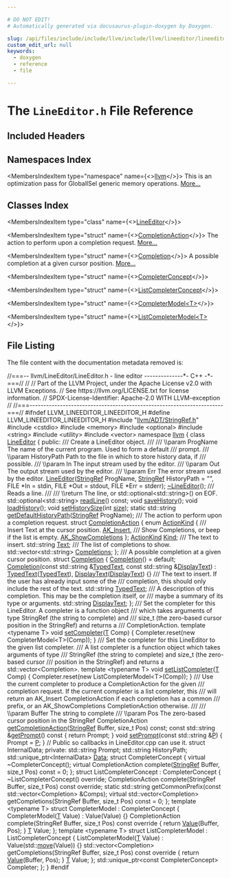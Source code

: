 ```yaml
---

# DO NOT EDIT!
# Automatically generated via docusaurus-plugin-doxygen by Doxygen.

slug: /api/files/include/include/llvm/include/llvm/lineeditor/lineeditor-h
custom_edit_url: null
keywords:
  - doxygen
  - reference
  - file

---
```





# The `LineEditor.h` File Reference

<DoxygenPage pluginConfig={pluginConfig}>



## Included Headers

<IncludesList>
<IncludesListItem
  filePath="llvm/ADT/StringRef.h"
  permalink="/docs/api/files/include/include/llvm/include/llvm/adt/stringref-h"
  isLocal="true" />
<IncludesListItem
  filePath="cstdio"
  permalink=""
  isLocal="false" />
<IncludesListItem
  filePath="memory"
  permalink=""
  isLocal="false" />
<IncludesListItem
  filePath="optional"
  permalink=""
  isLocal="false" />
<IncludesListItem
  filePath="string"
  permalink=""
  isLocal="false" />
<IncludesListItem
  filePath="utility"
  permalink=""
  isLocal="false" />
<IncludesListItem
  filePath="vector"
  permalink=""
  isLocal="false" />
</IncludesList>

## Namespaces Index

<MembersIndex>

<MembersIndexItem
  type="namespace"
  name={<><a href="/docs/api/namespaces/llvm">llvm</a></>}>
This is an optimization pass for GlobalISel generic memory operations. <a href="/docs/api/namespaces/llvm/#details">More...</a>
</MembersIndexItem>

</MembersIndex>

## Classes Index

<MembersIndex>

<MembersIndexItem
  type="class"
  name={<><a href="/docs/api/classes/llvm/lineeditor">LineEditor</a></>}>
</MembersIndexItem>

<MembersIndexItem
  type="struct"
  name={<><a href="/docs/api/structs/llvm/lineeditor/completionaction">CompletionAction</a></>}>
The action to perform upon a completion request. <a href="/docs/api/structs/llvm/lineeditor/completionaction/#details">More...</a>
</MembersIndexItem>

<MembersIndexItem
  type="struct"
  name={<><a href="/docs/api/structs/llvm/lineeditor/completion">Completion</a></>}>
A possible completion at a given cursor position. <a href="/docs/api/structs/llvm/lineeditor/completion/#details">More...</a>
</MembersIndexItem>

<MembersIndexItem
  type="struct"
  name={<><a href="/docs/api/structs/llvm/lineeditor/completerconcept">CompleterConcept</a></>}>
</MembersIndexItem>

<MembersIndexItem
  type="struct"
  name={<><a href="/docs/api/structs/llvm/lineeditor/listcompleterconcept">ListCompleterConcept</a></>}>
</MembersIndexItem>

<MembersIndexItem
  type="struct"
  name={<><a href="/docs/api/structs/llvm/lineeditor/completermodel">CompleterModel&lt;T&gt;</a></>}>
</MembersIndexItem>

<MembersIndexItem
  type="struct"
  name={<><a href="/docs/api/structs/llvm/lineeditor/listcompletermodel">ListCompleterModel&lt;T&gt;</a></>}>
</MembersIndexItem>

</MembersIndex>


## File Listing

The file content with the documentation metadata removed is:

<ProgramListing>

<Link id="l00001" /><CodeLine lineNumber="1"><span class="doxyHighlightComment">//===-- llvm/LineEditor/LineEditor.h - line editor --------------&#42;- C++ -&#42;-===//</span></CodeLine>
<Link id="l00002" /><CodeLine lineNumber="2"><span class="doxyHighlightComment">//</span></CodeLine>
<Link id="l00003" /><CodeLine lineNumber="3"><span class="doxyHighlightComment">// Part of the LLVM Project, under the Apache License v2.0 with LLVM Exceptions.</span></CodeLine>
<Link id="l00004" /><CodeLine lineNumber="4"><span class="doxyHighlightComment">// See https://llvm.org/LICENSE.txt for license information.</span></CodeLine>
<Link id="l00005" /><CodeLine lineNumber="5"><span class="doxyHighlightComment">// SPDX-License-Identifier: Apache-2.0 WITH LLVM-exception</span></CodeLine>
<Link id="l00006" /><CodeLine lineNumber="6"><span class="doxyHighlightComment">//</span></CodeLine>
<Link id="l00007" /><CodeLine lineNumber="7"><span class="doxyHighlightComment">//===----------------------------------------------------------------------===//</span></CodeLine>
<Link id="l00008" /><CodeLine lineNumber="8"></CodeLine>
<Link id="l00009" /><CodeLine lineNumber="9"><span class="doxyHighlightPreprocessor">#ifndef LLVM&#95;LINEEDITOR&#95;LINEEDITOR&#95;H</span></CodeLine>
<Link id="l00010" /><CodeLine lineNumber="10"><span class="doxyHighlightPreprocessor">#define LLVM&#95;LINEEDITOR&#95;LINEEDITOR&#95;H</span></CodeLine>
<Link id="l00011" /><CodeLine lineNumber="11"></CodeLine>
<Link id="l00012" /><CodeLine lineNumber="12"><span class="doxyHighlightPreprocessor">#include &quot;<a href="/docs/api/files/include/include/llvm/include/llvm/adt/stringref-h">llvm/ADT/StringRef.h</a>&quot;</span></CodeLine>
<Link id="l00013" /><CodeLine lineNumber="13"><span class="doxyHighlightPreprocessor">#include &lt;cstdio&gt;</span></CodeLine>
<Link id="l00014" /><CodeLine lineNumber="14"><span class="doxyHighlightPreprocessor">#include &lt;memory&gt;</span></CodeLine>
<Link id="l00015" /><CodeLine lineNumber="15"><span class="doxyHighlightPreprocessor">#include &lt;optional&gt;</span></CodeLine>
<Link id="l00016" /><CodeLine lineNumber="16"><span class="doxyHighlightPreprocessor">#include &lt;string&gt;</span></CodeLine>
<Link id="l00017" /><CodeLine lineNumber="17"><span class="doxyHighlightPreprocessor">#include &lt;utility&gt;</span></CodeLine>
<Link id="l00018" /><CodeLine lineNumber="18"><span class="doxyHighlightPreprocessor">#include &lt;vector&gt;</span></CodeLine>
<Link id="l00019" /><CodeLine lineNumber="19"></CodeLine>
<Link id="l00020" /><CodeLine lineNumber="20"><span class="doxyHighlightKeyword">namespace </span><span class="doxyHighlight"><a href="/docs/api/namespaces/llvm">llvm</a> &#123;</span></CodeLine>
<Link id="l00021" /><CodeLine lineNumber="21"></CodeLine>
<Link id="l00022" /><CodeLine lineNumber="22" lineLink="/docs/api/classes/llvm/lineeditor"><span class="doxyHighlightKeyword">class </span><span class="doxyHighlight"><a href="/docs/api/classes/llvm/lineeditor/#a850c7f0652c0d7273484a266093805dd">LineEditor</a> &#123;</span></CodeLine>
<Link id="l00023" /><CodeLine lineNumber="23"><span class="doxyHighlightKeyword">public</span><span class="doxyHighlight">:</span></CodeLine>
<Link id="l00024" /><CodeLine lineNumber="24"><span class="doxyHighlightComment">  /// Create a LineEditor object.</span></CodeLine>
<Link id="l00025" /><CodeLine lineNumber="25"><span class="doxyHighlightComment">  ///</span></CodeLine>
<Link id="l00026" /><CodeLine lineNumber="26"><span class="doxyHighlightComment">  /// \\param ProgName The name of the current program. Used to form a default</span></CodeLine>
<Link id="l00027" /><CodeLine lineNumber="27"><span class="doxyHighlightComment">  /// prompt.</span></CodeLine>
<Link id="l00028" /><CodeLine lineNumber="28"><span class="doxyHighlightComment">  /// \\param HistoryPath Path to the file in which to store history data, if</span></CodeLine>
<Link id="l00029" /><CodeLine lineNumber="29"><span class="doxyHighlightComment">  /// possible.</span></CodeLine>
<Link id="l00030" /><CodeLine lineNumber="30"><span class="doxyHighlightComment">  /// \\param In The input stream used by the editor.</span></CodeLine>
<Link id="l00031" /><CodeLine lineNumber="31"><span class="doxyHighlightComment">  /// \\param Out The output stream used by the editor.</span></CodeLine>
<Link id="l00032" /><CodeLine lineNumber="32"><span class="doxyHighlightComment">  /// \\param Err The error stream used by the editor.</span></CodeLine>
<Link id="l00033" /><CodeLine lineNumber="33"><span class="doxyHighlight">  <a href="/docs/api/classes/llvm/lineeditor/#a850c7f0652c0d7273484a266093805dd">LineEditor</a>(<a href="/docs/api/classes/llvm/stringref">StringRef</a> ProgName, <a href="/docs/api/classes/llvm/stringref">StringRef</a> HistoryPath = </span><span class="doxyHighlightStringLiteral">&quot;&quot;</span><span class="doxyHighlight">, FILE &#42;In = stdin,</span></CodeLine>
<Link id="l00034" /><CodeLine lineNumber="34"><span class="doxyHighlight">             FILE &#42;Out = stdout, FILE &#42;Err = stderr);</span></CodeLine>
<Link id="l00035" /><CodeLine lineNumber="35"><span class="doxyHighlight">  <a href="/docs/api/classes/llvm/lineeditor/#af1ec5b901f227b48659f9b2360092b27">~LineEditor</a>();</span></CodeLine>
<Link id="l00036" /><CodeLine lineNumber="36"></CodeLine>
<Link id="l00037" /><CodeLine lineNumber="37"><span class="doxyHighlightComment">  /// Reads a line.</span></CodeLine>
<Link id="l00038" /><CodeLine lineNumber="38"><span class="doxyHighlightComment">  ///</span></CodeLine>
<Link id="l00039" /><CodeLine lineNumber="39"><span class="doxyHighlightComment">  /// \\return The line, or std::optional&lt;std::string&gt;() on EOF.</span></CodeLine>
<Link id="l00040" /><CodeLine lineNumber="40"><span class="doxyHighlight">  std::optional&lt;std::string&gt; <a href="/docs/api/classes/llvm/lineeditor/#ac1b66a9787d9b423292d75fb5eedf082">readLine</a>() </span><span class="doxyHighlightKeyword">const</span><span class="doxyHighlight">;</span></CodeLine>
<Link id="l00041" /><CodeLine lineNumber="41"></CodeLine>
<Link id="l00042" /><CodeLine lineNumber="42"><span class="doxyHighlight">  </span><span class="doxyHighlightKeywordType">void</span><span class="doxyHighlight"> <a href="/docs/api/classes/llvm/lineeditor/#ac2b493477c839b5c9bac51b09db7610a">saveHistory</a>();</span></CodeLine>
<Link id="l00043" /><CodeLine lineNumber="43"><span class="doxyHighlight">  </span><span class="doxyHighlightKeywordType">void</span><span class="doxyHighlight"> <a href="/docs/api/classes/llvm/lineeditor/#a638fd1b86995827b00f34fe47e4f385a">loadHistory</a>();</span></CodeLine>
<Link id="l00044" /><CodeLine lineNumber="44"><span class="doxyHighlight">  </span><span class="doxyHighlightKeywordType">void</span><span class="doxyHighlight"> <a href="/docs/api/classes/llvm/lineeditor/#a001e6b9ba0f38e37645ab73117658e4d">setHistorySize</a>(</span><span class="doxyHighlightKeywordType">int</span><span class="doxyHighlight"> <a href="/docs/api/namespaces/llvm/#a10f3d955592ae2bc745f57e5b48ae115">size</a>);</span></CodeLine>
<Link id="l00045" /><CodeLine lineNumber="45"></CodeLine>
<Link id="l00046" /><CodeLine lineNumber="46"><span class="doxyHighlight">  </span><span class="doxyHighlightKeyword">static</span><span class="doxyHighlight"> std::string <a href="/docs/api/classes/llvm/lineeditor/#a6cf24dc9e2a09abc839f199155753e53">getDefaultHistoryPath</a>(<a href="/docs/api/classes/llvm/stringref">StringRef</a> ProgName);</span></CodeLine>
<Link id="l00047" /><CodeLine lineNumber="47"></CodeLine>
<Link id="l00048" /><CodeLine lineNumber="48"><span class="doxyHighlightComment">  /// The action to perform upon a completion request.</span></CodeLine>
<Link id="l00049" /><CodeLine lineNumber="49" lineLink="/docs/api/structs/llvm/lineeditor/completionaction"><span class="doxyHighlight">  </span><span class="doxyHighlightKeyword">struct </span><span class="doxyHighlight"><a href="/docs/api/structs/llvm/lineeditor/completionaction">CompletionAction</a> &#123;</span></CodeLine>
<Link id="l00050" /><CodeLine lineNumber="50" lineLink="/docs/api/structs/llvm/lineeditor/completionaction/#ac232b5a8e51db460ca00d6122f0db70e"><span class="doxyHighlight">    </span><span class="doxyHighlightKeyword">enum</span><span class="doxyHighlight"> <a href="/docs/api/structs/llvm/lineeditor/completionaction/#ac232b5a8e51db460ca00d6122f0db70e">ActionKind</a> &#123;</span></CodeLine>
<Link id="l00051" /><CodeLine lineNumber="51"><span class="doxyHighlightComment">      /// Insert Text at the cursor position.</span></CodeLine>
<Link id="l00052" /><CodeLine lineNumber="52" lineLink="/docs/api/structs/llvm/lineeditor/completionaction/#ac232b5a8e51db460ca00d6122f0db70ea71f426eb85c217d0b6213c099ac405ae"><span class="doxyHighlight">      <a href="/docs/api/structs/llvm/lineeditor/completionaction/#ac232b5a8e51db460ca00d6122f0db70ea71f426eb85c217d0b6213c099ac405ae">AK&#95;Insert</a>,</span></CodeLine>
<Link id="l00053" /><CodeLine lineNumber="53"><span class="doxyHighlightComment">      /// Show Completions, or beep if the list is empty.</span></CodeLine>
<Link id="l00054" /><CodeLine lineNumber="54" lineLink="/docs/api/structs/llvm/lineeditor/completionaction/#ac232b5a8e51db460ca00d6122f0db70ea44496236f3d5e0a77dc12f50d7d2d6cc"><span class="doxyHighlight">      <a href="/docs/api/structs/llvm/lineeditor/completionaction/#ac232b5a8e51db460ca00d6122f0db70ea44496236f3d5e0a77dc12f50d7d2d6cc">AK&#95;ShowCompletions</a></span></CodeLine>
<Link id="l00055" /><CodeLine lineNumber="55"><span class="doxyHighlight">    &#125;;</span></CodeLine>
<Link id="l00056" /><CodeLine lineNumber="56"></CodeLine>
<Link id="l00057" /><CodeLine lineNumber="57" lineLink="/docs/api/structs/llvm/lineeditor/completionaction/#a5d8e514dd4b30f8f3d0a59b0f8b989b5"><span class="doxyHighlight">    <a href="/docs/api/structs/llvm/lineeditor/completionaction/#ac232b5a8e51db460ca00d6122f0db70e">ActionKind</a> <a href="/docs/api/structs/llvm/lineeditor/completionaction/#a5d8e514dd4b30f8f3d0a59b0f8b989b5">Kind</a>;</span></CodeLine>
<Link id="l00058" /><CodeLine lineNumber="58"></CodeLine>
<Link id="l00059" /><CodeLine lineNumber="59"><span class="doxyHighlightComment">    /// The text to insert.</span></CodeLine>
<Link id="l00060" /><CodeLine lineNumber="60" lineLink="/docs/api/structs/llvm/lineeditor/completionaction/#a146daa7ce4b2082c567ed6f4e75c32ac"><span class="doxyHighlight">    std::string <a href="/docs/api/structs/llvm/lineeditor/completionaction/#a146daa7ce4b2082c567ed6f4e75c32ac">Text</a>;</span></CodeLine>
<Link id="l00061" /><CodeLine lineNumber="61"></CodeLine>
<Link id="l00062" /><CodeLine lineNumber="62"><span class="doxyHighlightComment">    /// The list of completions to show.</span></CodeLine>
<Link id="l00063" /><CodeLine lineNumber="63" lineLink="/docs/api/structs/llvm/lineeditor/completionaction/#a5632d03f14b73ad8110f8f573c302846"><span class="doxyHighlight">    std::vector&lt;std::string&gt; <a href="/docs/api/structs/llvm/lineeditor/completionaction/#a5632d03f14b73ad8110f8f573c302846">Completions</a>;</span></CodeLine>
<Link id="l00064" /><CodeLine lineNumber="64"><span class="doxyHighlight">  &#125;;</span></CodeLine>
<Link id="l00065" /><CodeLine lineNumber="65"></CodeLine>
<Link id="l00066" /><CodeLine lineNumber="66"><span class="doxyHighlightComment">  /// A possible completion at a given cursor position.</span></CodeLine>
<Link id="l00067" /><CodeLine lineNumber="67" lineLink="/docs/api/structs/llvm/lineeditor/completion"><span class="doxyHighlight">  </span><span class="doxyHighlightKeyword">struct </span><span class="doxyHighlight"><a href="/docs/api/structs/llvm/lineeditor/completion/#afe213a90edae8e628a81f6004eea9d01">Completion</a> &#123;</span></CodeLine>
<Link id="l00068" /><CodeLine lineNumber="68" lineLink="/docs/api/structs/llvm/lineeditor/completion/#afe213a90edae8e628a81f6004eea9d01"><span class="doxyHighlight">    <a href="/docs/api/structs/llvm/lineeditor/completion/#afe213a90edae8e628a81f6004eea9d01">Completion</a>() = </span><span class="doxyHighlightKeywordFlow">default</span><span class="doxyHighlight">;</span></CodeLine>
<Link id="l00069" /><CodeLine lineNumber="69" lineLink="/docs/api/structs/llvm/lineeditor/completion/#a7d59bd4c3e0ff888941568ef59ebc157"><span class="doxyHighlight">    <a href="/docs/api/structs/llvm/lineeditor/completion/#a7d59bd4c3e0ff888941568ef59ebc157">Completion</a>(</span><span class="doxyHighlightKeyword">const</span><span class="doxyHighlight"> std::string &amp;<a href="/docs/api/structs/llvm/lineeditor/completion/#a3c239d3902f72d63849233982175381b">TypedText</a>, </span><span class="doxyHighlightKeyword">const</span><span class="doxyHighlight"> std::string &amp;<a href="/docs/api/structs/llvm/lineeditor/completion/#a1bf47a02f06e5046c1061e4ada6ba0c4">DisplayText</a>)</span></CodeLine>
<Link id="l00070" /><CodeLine lineNumber="70"><span class="doxyHighlight">        : <a href="/docs/api/structs/llvm/lineeditor/completion/#a3c239d3902f72d63849233982175381b">TypedText</a>(<a href="/docs/api/structs/llvm/lineeditor/completion/#a3c239d3902f72d63849233982175381b">TypedText</a>), <a href="/docs/api/structs/llvm/lineeditor/completion/#a1bf47a02f06e5046c1061e4ada6ba0c4">DisplayText</a>(<a href="/docs/api/structs/llvm/lineeditor/completion/#a1bf47a02f06e5046c1061e4ada6ba0c4">DisplayText</a>) &#123;&#125;</span></CodeLine>
<Link id="l00071" /><CodeLine lineNumber="71"></CodeLine>
<Link id="l00072" /><CodeLine lineNumber="72"><span class="doxyHighlightComment">    /// The text to insert. If the user has already input some of the</span></CodeLine>
<Link id="l00073" /><CodeLine lineNumber="73"><span class="doxyHighlightComment">    /// completion, this should only include the rest of the text.</span></CodeLine>
<Link id="l00074" /><CodeLine lineNumber="74" lineLink="/docs/api/structs/llvm/lineeditor/completion/#a3c239d3902f72d63849233982175381b"><span class="doxyHighlight">    std::string <a href="/docs/api/structs/llvm/lineeditor/completion/#a3c239d3902f72d63849233982175381b">TypedText</a>;</span></CodeLine>
<Link id="l00075" /><CodeLine lineNumber="75"></CodeLine>
<Link id="l00076" /><CodeLine lineNumber="76"><span class="doxyHighlightComment">    /// A description of this completion. This may be the completion itself, or</span></CodeLine>
<Link id="l00077" /><CodeLine lineNumber="77"><span class="doxyHighlightComment">    /// maybe a summary of its type or arguments.</span></CodeLine>
<Link id="l00078" /><CodeLine lineNumber="78" lineLink="/docs/api/structs/llvm/lineeditor/completion/#a1bf47a02f06e5046c1061e4ada6ba0c4"><span class="doxyHighlight">    std::string <a href="/docs/api/structs/llvm/lineeditor/completion/#a1bf47a02f06e5046c1061e4ada6ba0c4">DisplayText</a>;</span></CodeLine>
<Link id="l00079" /><CodeLine lineNumber="79"><span class="doxyHighlight">  &#125;;</span></CodeLine>
<Link id="l00080" /><CodeLine lineNumber="80"></CodeLine>
<Link id="l00081" /><CodeLine lineNumber="81"><span class="doxyHighlightComment">  /// Set the completer for this LineEditor. A completer is a function object</span></CodeLine>
<Link id="l00082" /><CodeLine lineNumber="82"><span class="doxyHighlightComment">  /// which takes arguments of type StringRef (the string to complete) and</span></CodeLine>
<Link id="l00083" /><CodeLine lineNumber="83"><span class="doxyHighlightComment">  /// size&#95;t (the zero-based cursor position in the StringRef) and returns a</span></CodeLine>
<Link id="l00084" /><CodeLine lineNumber="84"><span class="doxyHighlightComment">  /// CompletionAction.</span></CodeLine>
<Link id="l00085" /><CodeLine lineNumber="85" lineLink="/docs/api/classes/llvm/lineeditor/#ac206d08836b1ecbc66b9bef758bbd5d3"><span class="doxyHighlight">  </span><span class="doxyHighlightKeyword">template</span><span class="doxyHighlight"> &lt;</span><span class="doxyHighlightKeyword">typename</span><span class="doxyHighlight"> T&gt; </span><span class="doxyHighlightKeywordType">void</span><span class="doxyHighlight"> <a href="/docs/api/classes/llvm/lineeditor/#ac206d08836b1ecbc66b9bef758bbd5d3">setCompleter</a>(<a href="/docs/api/files/lib/lib/target/lib/target/mips/mips16isellowering-cpp/#a0acb682b8260ab1c60b918599864e2e5">T</a> Comp) &#123;</span></CodeLine>
<Link id="l00086" /><CodeLine lineNumber="86"><span class="doxyHighlight">    Completer.reset(</span><span class="doxyHighlightKeyword">new</span><span class="doxyHighlight"> CompleterModel&lt;T&gt;(Comp));</span></CodeLine>
<Link id="l00087" /><CodeLine lineNumber="87"><span class="doxyHighlight">  &#125;</span></CodeLine>
<Link id="l00088" /><CodeLine lineNumber="88"></CodeLine>
<Link id="l00089" /><CodeLine lineNumber="89"><span class="doxyHighlightComment">  /// Set the completer for this LineEditor to the given list completer.</span></CodeLine>
<Link id="l00090" /><CodeLine lineNumber="90"><span class="doxyHighlightComment">  /// A list completer is a function object which takes arguments of type</span></CodeLine>
<Link id="l00091" /><CodeLine lineNumber="91"><span class="doxyHighlightComment">  /// StringRef (the string to complete) and size&#95;t (the zero-based cursor</span></CodeLine>
<Link id="l00092" /><CodeLine lineNumber="92"><span class="doxyHighlightComment">  /// position in the StringRef) and returns a std::vector&lt;Completion&gt;.</span></CodeLine>
<Link id="l00093" /><CodeLine lineNumber="93" lineLink="/docs/api/classes/llvm/lineeditor/#af10d0940b86e6d4650dfe2c55c65f4bf"><span class="doxyHighlight">  </span><span class="doxyHighlightKeyword">template</span><span class="doxyHighlight"> &lt;</span><span class="doxyHighlightKeyword">typename</span><span class="doxyHighlight"> T&gt; </span><span class="doxyHighlightKeywordType">void</span><span class="doxyHighlight"> <a href="/docs/api/classes/llvm/lineeditor/#af10d0940b86e6d4650dfe2c55c65f4bf">setListCompleter</a>(<a href="/docs/api/files/lib/lib/target/lib/target/mips/mips16isellowering-cpp/#a0acb682b8260ab1c60b918599864e2e5">T</a> Comp) &#123;</span></CodeLine>
<Link id="l00094" /><CodeLine lineNumber="94"><span class="doxyHighlight">    Completer.reset(</span><span class="doxyHighlightKeyword">new</span><span class="doxyHighlight"> ListCompleterModel&lt;T&gt;(Comp));</span></CodeLine>
<Link id="l00095" /><CodeLine lineNumber="95"><span class="doxyHighlight">  &#125;</span></CodeLine>
<Link id="l00096" /><CodeLine lineNumber="96"></CodeLine>
<Link id="l00097" /><CodeLine lineNumber="97"><span class="doxyHighlightComment">  /// Use the current completer to produce a CompletionAction for the given</span></CodeLine>
<Link id="l00098" /><CodeLine lineNumber="98"><span class="doxyHighlightComment">  /// completion request. If the current completer is a list completer, this</span></CodeLine>
<Link id="l00099" /><CodeLine lineNumber="99"><span class="doxyHighlightComment">  /// will return an AK&#95;Insert CompletionAction if each completion has a common</span></CodeLine>
<Link id="l00100" /><CodeLine lineNumber="100"><span class="doxyHighlightComment">  /// prefix, or an AK&#95;ShowCompletions CompletionAction otherwise.</span></CodeLine>
<Link id="l00101" /><CodeLine lineNumber="101"><span class="doxyHighlightComment">  ///</span></CodeLine>
<Link id="l00102" /><CodeLine lineNumber="102"><span class="doxyHighlightComment">  /// \\param Buffer The string to complete</span></CodeLine>
<Link id="l00103" /><CodeLine lineNumber="103"><span class="doxyHighlightComment">  /// \\param Pos The zero-based cursor position in the StringRef</span></CodeLine>
<Link id="l00104" /><CodeLine lineNumber="104"><span class="doxyHighlight">  CompletionAction <a href="/docs/api/classes/llvm/lineeditor/#a2c9715831437239c8b4aebeb3772ba7b">getCompletionAction</a>(<a href="/docs/api/classes/llvm/stringref">StringRef</a> Buffer, </span><span class="doxyHighlightKeywordType">size&#95;t</span><span class="doxyHighlight"> Pos) </span><span class="doxyHighlightKeyword">const</span><span class="doxyHighlight">;</span></CodeLine>
<Link id="l00105" /><CodeLine lineNumber="105"></CodeLine>
<Link id="l00106" /><CodeLine lineNumber="106" lineLink="/docs/api/classes/llvm/lineeditor/#aed1afe007404f4f8a7a5d2ee4c907862"><span class="doxyHighlight">  </span><span class="doxyHighlightKeyword">const</span><span class="doxyHighlight"> std::string &amp;<a href="/docs/api/classes/llvm/lineeditor/#aed1afe007404f4f8a7a5d2ee4c907862">getPrompt</a>()</span><span class="doxyHighlightKeyword"> const </span><span class="doxyHighlight">&#123; </span><span class="doxyHighlightKeywordFlow">return</span><span class="doxyHighlight"> Prompt; &#125;</span></CodeLine>
<Link id="l00107" /><CodeLine lineNumber="107" lineLink="/docs/api/classes/llvm/lineeditor/#a20f2e551d8bd00097a3a69837a6a9c86"><span class="doxyHighlight">  </span><span class="doxyHighlightKeywordType">void</span><span class="doxyHighlight"> <a href="/docs/api/classes/llvm/lineeditor/#a20f2e551d8bd00097a3a69837a6a9c86">setPrompt</a>(</span><span class="doxyHighlightKeyword">const</span><span class="doxyHighlight"> std::string &amp;<a href="/docs/api/files/lib/lib/option/option-cpp/#a04665169063c8ca1f2ea96c27fc7c2b2">P</a>) &#123; Prompt = <a href="/docs/api/files/lib/lib/option/option-cpp/#a04665169063c8ca1f2ea96c27fc7c2b2">P</a>; &#125;</span></CodeLine>
<Link id="l00108" /><CodeLine lineNumber="108"></CodeLine>
<Link id="l00109" /><CodeLine lineNumber="109"><span class="doxyHighlight">  </span><span class="doxyHighlightComment">// Public so callbacks in LineEditor.cpp can use it.</span></CodeLine>
<Link id="l00110" /><CodeLine lineNumber="110"><span class="doxyHighlight">  </span><span class="doxyHighlightKeyword">struct </span><span class="doxyHighlight">InternalData;</span></CodeLine>
<Link id="l00111" /><CodeLine lineNumber="111"></CodeLine>
<Link id="l00112" /><CodeLine lineNumber="112"><span class="doxyHighlightKeyword">private</span><span class="doxyHighlight">:</span></CodeLine>
<Link id="l00113" /><CodeLine lineNumber="113"><span class="doxyHighlight">  std::string Prompt;</span></CodeLine>
<Link id="l00114" /><CodeLine lineNumber="114"><span class="doxyHighlight">  std::string HistoryPath;</span></CodeLine>
<Link id="l00115" /><CodeLine lineNumber="115"><span class="doxyHighlight">  std::unique&#95;ptr&lt;InternalData&gt; <a href="/docs/api/namespaces/llvm/#aa20539e89704d20b98b97e9c3feac934">Data</a>;</span></CodeLine>
<Link id="l00116" /><CodeLine lineNumber="116"></CodeLine>
<Link id="l00117" /><CodeLine lineNumber="117"><span class="doxyHighlight">  </span><span class="doxyHighlightKeyword">struct </span><span class="doxyHighlight">CompleterConcept &#123;</span></CodeLine>
<Link id="l00118" /><CodeLine lineNumber="118"><span class="doxyHighlight">    </span><span class="doxyHighlightKeyword">virtual</span><span class="doxyHighlight"> ~CompleterConcept();</span></CodeLine>
<Link id="l00119" /><CodeLine lineNumber="119"><span class="doxyHighlight">    </span><span class="doxyHighlightKeyword">virtual</span><span class="doxyHighlight"> CompletionAction complete(<a href="/docs/api/classes/llvm/stringref">StringRef</a> Buffer, </span><span class="doxyHighlightKeywordType">size&#95;t</span><span class="doxyHighlight"> Pos) </span><span class="doxyHighlightKeyword">const</span><span class="doxyHighlight"> = 0;</span></CodeLine>
<Link id="l00120" /><CodeLine lineNumber="120"><span class="doxyHighlight">  &#125;;</span></CodeLine>
<Link id="l00121" /><CodeLine lineNumber="121"></CodeLine>
<Link id="l00122" /><CodeLine lineNumber="122"><span class="doxyHighlight">  </span><span class="doxyHighlightKeyword">struct </span><span class="doxyHighlight">ListCompleterConcept : CompleterConcept &#123;</span></CodeLine>
<Link id="l00123" /><CodeLine lineNumber="123"><span class="doxyHighlight">    ~ListCompleterConcept() </span><span class="doxyHighlightKeyword">override</span><span class="doxyHighlight">;</span></CodeLine>
<Link id="l00124" /><CodeLine lineNumber="124"><span class="doxyHighlight">    CompletionAction complete(StringRef Buffer, </span><span class="doxyHighlightKeywordType">size&#95;t</span><span class="doxyHighlight"> Pos) </span><span class="doxyHighlightKeyword">const override</span><span class="doxyHighlight">;</span></CodeLine>
<Link id="l00125" /><CodeLine lineNumber="125"><span class="doxyHighlight">    </span><span class="doxyHighlightKeyword">static</span><span class="doxyHighlight"> std::string getCommonPrefix(</span><span class="doxyHighlightKeyword">const</span><span class="doxyHighlight"> std::vector&lt;Completion&gt; &amp;Comps);</span></CodeLine>
<Link id="l00126" /><CodeLine lineNumber="126"><span class="doxyHighlight">    </span><span class="doxyHighlightKeyword">virtual</span><span class="doxyHighlight"> std::vector&lt;Completion&gt; getCompletions(StringRef Buffer,</span></CodeLine>
<Link id="l00127" /><CodeLine lineNumber="127"><span class="doxyHighlight">                                                   </span><span class="doxyHighlightKeywordType">size&#95;t</span><span class="doxyHighlight"> Pos) </span><span class="doxyHighlightKeyword">const</span><span class="doxyHighlight"> = 0;</span></CodeLine>
<Link id="l00128" /><CodeLine lineNumber="128"><span class="doxyHighlight">  &#125;;</span></CodeLine>
<Link id="l00129" /><CodeLine lineNumber="129"></CodeLine>
<Link id="l00130" /><CodeLine lineNumber="130"><span class="doxyHighlight">  </span><span class="doxyHighlightKeyword">template</span><span class="doxyHighlight"> &lt;</span><span class="doxyHighlightKeyword">typename</span><span class="doxyHighlight"> T&gt;</span></CodeLine>
<Link id="l00131" /><CodeLine lineNumber="131"><span class="doxyHighlight">  </span><span class="doxyHighlightKeyword">struct </span><span class="doxyHighlight">CompleterModel : CompleterConcept &#123;</span></CodeLine>
<Link id="l00132" /><CodeLine lineNumber="132"><span class="doxyHighlight">    CompleterModel(<a href="/docs/api/files/lib/lib/target/lib/target/mips/mips16isellowering-cpp/#a0acb682b8260ab1c60b918599864e2e5">T</a> Value) : Value(Value) &#123;&#125;</span></CodeLine>
<Link id="l00133" /><CodeLine lineNumber="133"><span class="doxyHighlight">    CompletionAction complete(StringRef Buffer, </span><span class="doxyHighlightKeywordType">size&#95;t</span><span class="doxyHighlight"> Pos)</span><span class="doxyHighlightKeyword"> const override </span><span class="doxyHighlight">&#123;</span></CodeLine>
<Link id="l00134" /><CodeLine lineNumber="134"><span class="doxyHighlight">      </span><span class="doxyHighlightKeywordFlow">return</span><span class="doxyHighlight"> <a href="/docs/api/namespaces/llvm/#a066e2a31a13d6520e52ae1944f194662">Value</a>(Buffer, Pos);</span></CodeLine>
<Link id="l00135" /><CodeLine lineNumber="135"><span class="doxyHighlight">    &#125;</span></CodeLine>
<Link id="l00136" /><CodeLine lineNumber="136"><span class="doxyHighlight">    <a href="/docs/api/files/lib/lib/target/lib/target/mips/mips16isellowering-cpp/#a0acb682b8260ab1c60b918599864e2e5">T</a> Value;</span></CodeLine>
<Link id="l00137" /><CodeLine lineNumber="137"><span class="doxyHighlight">  &#125;;</span></CodeLine>
<Link id="l00138" /><CodeLine lineNumber="138"></CodeLine>
<Link id="l00139" /><CodeLine lineNumber="139"><span class="doxyHighlight">  </span><span class="doxyHighlightKeyword">template</span><span class="doxyHighlight"> &lt;</span><span class="doxyHighlightKeyword">typename</span><span class="doxyHighlight"> T&gt;</span></CodeLine>
<Link id="l00140" /><CodeLine lineNumber="140"><span class="doxyHighlight">  </span><span class="doxyHighlightKeyword">struct </span><span class="doxyHighlight">ListCompleterModel : ListCompleterConcept &#123;</span></CodeLine>
<Link id="l00141" /><CodeLine lineNumber="141"><span class="doxyHighlight">    ListCompleterModel(<a href="/docs/api/files/lib/lib/target/lib/target/mips/mips16isellowering-cpp/#a0acb682b8260ab1c60b918599864e2e5">T</a> Value) : Value(std::<a href="/docs/api/namespaces/llvm/#abfc9c7ecf70f66901e439f7c04ef3dbb">move</a>(Value)) &#123;&#125;</span></CodeLine>
<Link id="l00142" /><CodeLine lineNumber="142"><span class="doxyHighlight">    std::vector&lt;Completion&gt; getCompletions(StringRef Buffer,</span></CodeLine>
<Link id="l00143" /><CodeLine lineNumber="143"><span class="doxyHighlight">                                           </span><span class="doxyHighlightKeywordType">size&#95;t</span><span class="doxyHighlight"> Pos)</span><span class="doxyHighlightKeyword"> const override </span><span class="doxyHighlight">&#123;</span></CodeLine>
<Link id="l00144" /><CodeLine lineNumber="144"><span class="doxyHighlight">      </span><span class="doxyHighlightKeywordFlow">return</span><span class="doxyHighlight"> <a href="/docs/api/namespaces/llvm/#a066e2a31a13d6520e52ae1944f194662">Value</a>(Buffer, Pos);</span></CodeLine>
<Link id="l00145" /><CodeLine lineNumber="145"><span class="doxyHighlight">    &#125;</span></CodeLine>
<Link id="l00146" /><CodeLine lineNumber="146"><span class="doxyHighlight">    <a href="/docs/api/files/lib/lib/target/lib/target/mips/mips16isellowering-cpp/#a0acb682b8260ab1c60b918599864e2e5">T</a> Value;</span></CodeLine>
<Link id="l00147" /><CodeLine lineNumber="147"><span class="doxyHighlight">  &#125;;</span></CodeLine>
<Link id="l00148" /><CodeLine lineNumber="148"></CodeLine>
<Link id="l00149" /><CodeLine lineNumber="149"><span class="doxyHighlight">  std::unique&#95;ptr&lt;const CompleterConcept&gt; Completer;</span></CodeLine>
<Link id="l00150" /><CodeLine lineNumber="150"><span class="doxyHighlight">&#125;;</span></CodeLine>
<Link id="l00151" /><CodeLine lineNumber="151"></CodeLine>
<Link id="l00152" /><CodeLine lineNumber="152"><span class="doxyHighlight">&#125;</span></CodeLine>
<Link id="l00153" /><CodeLine lineNumber="153"></CodeLine>
<Link id="l00154" /><CodeLine lineNumber="154"><span class="doxyHighlightPreprocessor">#endif</span></CodeLine>

</ProgramListing>


</DoxygenPage>

